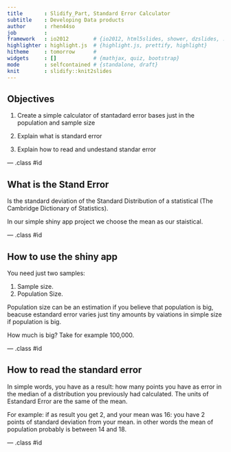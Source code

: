 ```yaml
---
title       : Slidify_Part, Standard Error Calculator 
subtitle    : Developing Data products
author      : rhen44so
job         : 
framework   : io2012        # {io2012, html5slides, shower, dzslides, ...}
highlighter : highlight.js  # {highlight.js, prettify, highlight}
hitheme     : tomorrow      # 
widgets     : []            # {mathjax, quiz, bootstrap}
mode        : selfcontained # {standalone, draft}
knit        : slidify::knit2slides
---
```


## Objectives

1. Create a simple calculator of stantadard error bases just in the population and sample size

2. Explain what is standard error

3. Explain how to read and undestand standar error



--- .class #id 

## What is the Stand Error
Is the standard deviation of the Standard Distribution of a statistical (The Cambridge Dictionary of Statistics). 

In our simple shiny app project we choose the mean as our staistical. 



--- .class #id

## How to use the shiny app

You need just two samples:

1. Sample size.
2. Population Size.

Population size can be an estimation if you believe that population is big, beacuse estandard error varies just tiny amounts by vaiations in simple size if population is big. 

How much is big? Take for example 100,000.


--- .class #id



## How to read the standard error

In simple words, you have as a result: how many points you have as error in  the median of a distribution you previously had calculated. The units of Estandard Error are the same of the mean.

For example: if as result you get 2, and your mean was 16: you have 2 points of standard deviation from your mean. in other words the mean of population probably is between 14 and 18.

--- .class #id




